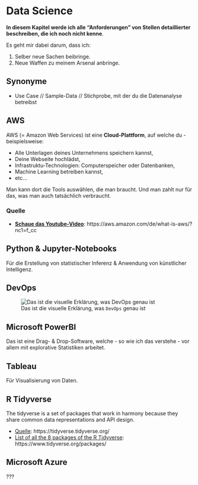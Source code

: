 # Data Science

**In diesem Kapitel werde ich alle "Anforderungen" von Stellen detaillierter beschreiben, die ich noch nicht kenne**. 

Es geht mir dabei darum, dass ich: 

1) Selber neue Sachen beibringe.
2) Neue Waffen zu meinem Arsenal anbringe.

## Synonyme

- Use Case // Sample-Data // Stichprobe, mit der du die Datenanalyse betreibst

## AWS 

AWS (= Amazon Web Services) ist eine **Cloud-Plattform**, auf welche du - beispielsweise:

- Alle Unterlagen deines Unternehmens speichern kannst, 
- Deine Webseite hochlädst,
- Infrastruktu-Technologien: Computerspeicher oder Datenbanken,
- Machine Learning betreiben kannst,
- etc...

Man kann dort die Tools auswählen, die man braucht. Und man zahlt nur für das, was man auch tatsächlich verbraucht. 

### Quelle

- <u>**Schaue das Youtube-Video**</u>: https://aws.amazon.com/de/what-is-aws/?nc1=f_cc

## Python & Jupyter-Notebooks

Für die Erstellung von statistischer Inferenz & Anwendung von künstlicher Intelligenz.

## DevOps

![Das ist die visuelle Erklärung, was `DevOps` genau ist](./bilder/data-science/dev-ops.png)

## Microsoft PowerBI 

Das ist eine Drag- & Drop-Software, welche - so wie ich das verstehe - vor allem mit explorative Statistiken arbeitet.

## Tableau

Für Visualisierung von Daten.

## R Tidyverse

The tidyverse is a set of packages that work in harmony because they share common data representations and API design.

- <u>Quelle</u>: https://tidyverse.tidyverse.org/
- <u>List of all the 8 packages of the R Tidyverse</u>: https://www.tidyverse.org/packages/

## Microsoft Azure

???



